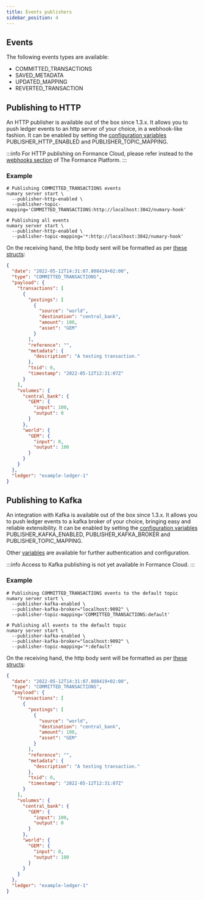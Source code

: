 ```yaml
---
title: Events publishers
sidebar_position: 4
---
```


## Events

The following events types are available:

* COMMITTED_TRANSACTIONS
* SAVED_METADATA
* UPDATED_MAPPING
* REVERTED_TRANSACTION

## Publishing to HTTP

An HTTP publisher is available out of the box since 1.3.x. It allows you to push ledger events to an http server of your choice, in a webhook-like fashion. It can be enabled by setting the [configuration variables](../deployment/env-vars.md) PUBLISHER_HTTP_ENABLED and PUBLISHER_TOPIC_MAPPING.

:::info
For HTTP publishing on Formance Cloud, please refer instead to the [webhooks section](../../webhooks/index.mdx) of The Formance Platform.
:::

### Example

```shell
# Publishing COMMITTED_TRANSACTIONS events
numary server start \
  --publisher-http-enabled \
  --publisher-topic-mapping='COMMITTED_TRANSACTIONS:http://localhost:3042/numary-hook'

# Publishing all events
numary server start \
  --publisher-http-enabled \
  --publisher-topic-mapping='*:http://localhost:3042/numary-hook'
```

On the receiving hand, the http body sent will be formatted as per [these structs](https://github.com/formancehq/ledger/blob/main/pkg/bus/message.go#L8):

```json
{
  "date": "2022-05-12T14:31:07.808419+02:00",
  "type": "COMMITTED_TRANSACTIONS",
  "payload": {
    "transactions": [
      {
        "postings": [
          {
            "source": "world",
            "destination": "central_bank",
            "amount": 100,
            "asset": "GEM"
          }
        ],
        "reference": "",
        "metadata": {
          "description": "A testing transaction."
        },
        "txid": 0,
        "timestamp": "2022-05-12T12:31:07Z"
      }
    ],
    "volumes": {
      "central_bank": {
        "GEM": {
          "input": 100,
          "output": 0
        }
      },
      "world": {
        "GEM": {
          "input": 0,
          "output": 100
        }
      }
    }
  },
  "ledger": "example-ledger-1"
}
```

## Publishing to Kafka

An integration with Kafka is available out of the box since 1.3.x. It allows you to push ledger events to a kafka broker of your choice, bringing easy and reliable extensibility. It can be enabled by setting the [configuration variables](../deployment/env-vars.md) PUBLISHER_KAFKA_ENABLED, PUBLISHER_KAFKA_BROKER and PUBLISHER_TOPIC_MAPPING.

Other [variables](../deployment/env-vars.md) are available for further authentication and configuration.

:::info
Access to Kafka publishing is not yet available in Formance Cloud.
:::

### Example

```shell
# Publishing COMMITTED_TRANSACTIONS events to the default topic
numary server start \
  --publisher-kafka-enabled \
  --publisher-kafka-broker="localhost:9092" \
  --publisher-topic-mapping='COMMITTED_TRANSACTIONS:default'

# Publishing all events to the default topic
numary server start \
  --publisher-kafka-enabled \
  --publisher-kafka-broker="localhost:9092" \
  --publisher-topic-mapping='*:default'
```

On the receiving hand, the http body sent will be formatted as per [these structs](https://github.com/formancehq/ledger/blob/main/pkg/bus/message.go#L8):

```json
{
  "date": "2022-05-12T14:31:07.808419+02:00",
  "type": "COMMITTED_TRANSACTIONS",
  "payload": {
    "transactions": [
      {
        "postings": [
          {
            "source": "world",
            "destination": "central_bank",
            "amount": 100,
            "asset": "GEM"
          }
        ],
        "reference": "",
        "metadata": {
          "description": "A testing transaction."
        },
        "txid": 0,
        "timestamp": "2022-05-12T12:31:07Z"
      }
    ],
    "volumes": {
      "central_bank": {
        "GEM": {
          "input": 100,
          "output": 0
        }
      },
      "world": {
        "GEM": {
          "input": 0,
          "output": 100
        }
      }
    }
  },
  "ledger": "example-ledger-1"
}
```
